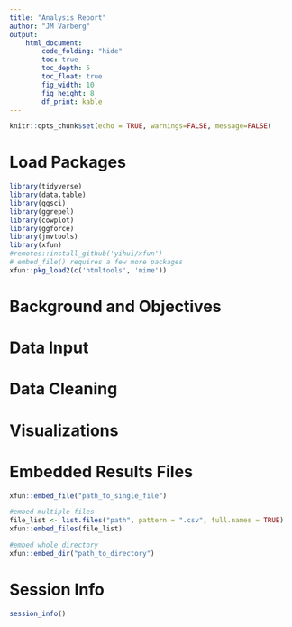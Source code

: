 ```yaml
---
title: "Analysis Report"
author: "JM Varberg"
output:
    html_document:
        code_folding: "hide"
        toc: true
        toc_depth: 5
        toc_float: true
        fig_width: 10
        fig_height: 8
        df_print: kable
---
```


```r
knitr::opts_chunk$set(echo = TRUE, warnings=FALSE, message=FALSE)
```

# Load Packages

```r
library(tidyverse)
library(data.table)
library(ggsci)
library(ggrepel)
library(cowplot)
library(ggforce)
library(jmvtools)
library(xfun)
#remotes::install_github('yihui/xfun')
# embed_file() requires a few more packages
xfun::pkg_load2(c('htmltools', 'mime'))
```

# Background and Objectives



# Data Input




# Data Cleaning




# Visualizations





# Embedded Results Files

```r
xfun::embed_file("path_to_single_file")

#embed multiple files
file_list <- list.files("path", pattern = ".csv", full.names = TRUE)
xfun::embed_files(file_list)

#embed whole directory
xfun::embed_dir("path_to_directory")
```




# Session Info

```r
session_info()
```

